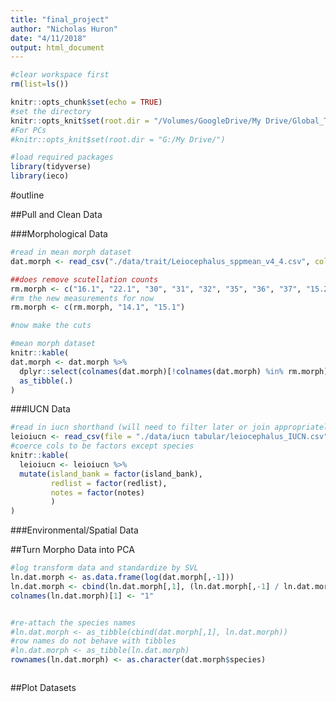 ```yaml
---
title: "final_project"
author: "Nicholas Huron"
date: "4/11/2018"
output: html_document
---
```


```r
#clear workspace first
rm(list=ls())

knitr::opts_chunk$set(echo = TRUE)
#set the directory
knitr::opts_knit$set(root.dir = "/Volumes/GoogleDrive/My Drive/Global_Trait/Leiocephalus_Project/")
#For PCs
#knitr::opts_knit$set(root.dir = "G:/My Drive/")

#load required packages
library(tidyverse)
library(ieco)


```

#outline

##Pull and Clean Data

###Morphological Data

```r
#read in mean morph dataset
dat.morph <- read_csv("./data/trait/Leiocephalus_sppmean_v4_4.csv", col_names = T)

##does remove scutellation counts
rm.morph <- c("16.1", "22.1", "30", "31", "32", "35", "36", "37", "15.2", "8", "10", "19.2", "19.3", "19.4", "25.2", "25.3", "25.4", "16.1", "19", "22.1", "25", "28", "29", "33", "34")
#rm the new measurements for now
rm.morph <- c(rm.morph, "14.1", "15.1")

#now make the cuts

#mean morph dataset
knitr::kable(
dat.morph <- dat.morph %>%
  dplyr::select(colnames(dat.morph)[!colnames(dat.morph) %in% rm.morph]) %>%
  as_tibble(.)
)
```

###IUCN Data
```r
#read in iucn shorthand (will need to filter later or join appropriately)
leioiucn <- read_csv(file = "./data/iucn tabular/leiocephalus_IUCN.csv", col_names = T)
#coerce cols to be factors except species
knitr::kable(
  leioiucn <- leioiucn %>%
  mutate(island_bank = factor(island_bank),
         redlist = factor(redlist),
         notes = factor(notes)
         )
)
```

###Environmental/Spatial Data

##Turn Morpho Data into PCA
```r
#log transform data and standardize by SVL
ln.dat.morph <- as.data.frame(log(dat.morph[,-1]))
ln.dat.morph <- cbind(ln.dat.morph[,1], (ln.dat.morph[,-1] / ln.dat.morph[,1]))
colnames(ln.dat.morph)[1] <- "1"


#re-attach the species names
#ln.dat.morph <- as_tibble(cbind(dat.morph[,1], ln.dat.morph))
#row names do not behave with tibbles
#ln.dat.morph <- as_tibble(ln.dat.morph)
rownames(ln.dat.morph) <- as.character(dat.morph$species)



```

##Plot Datasets